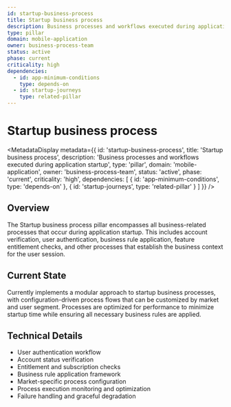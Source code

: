 ```yaml
---
id: startup-business-process
title: Startup business process
description: Business processes and workflows executed during application startup
type: pillar
domain: mobile-application
owner: business-process-team
status: active
phase: current
criticality: high
dependencies:
  - id: app-minimum-conditions
    type: depends-on
  - id: startup-journeys
    type: related-pillar
---
```



# Startup business process

<MetadataDisplay metadata={{
  id: 'startup-business-process',
  title: 'Startup business process',
  description: 'Business processes and workflows executed during application startup',
  type: 'pillar',
  domain: 'mobile-application',
  owner: 'business-process-team',
  status: 'active',
  phase: 'current',
  criticality: 'high',
  dependencies: [
    { id: 'app-minimum-conditions', type: 'depends-on' },
    { id: 'startup-journeys', type: 'related-pillar' }
  ]
}} />

## Overview
The Startup business process pillar encompasses all business-related processes that occur during application startup. This includes account verification, user authentication, business rule application, feature entitlement checks, and other processes that establish the business context for the user session.

## Current State
Currently implements a modular approach to startup business processes, with configuration-driven process flows that can be customized by market and user segment. Processes are optimized for performance to minimize startup time while ensuring all necessary business rules are applied.

## Technical Details
- User authentication workflow
- Account status verification
- Entitlement and subscription checks
- Business rule application framework
- Market-specific process configuration
- Process execution monitoring and optimization
- Failure handling and graceful degradation
